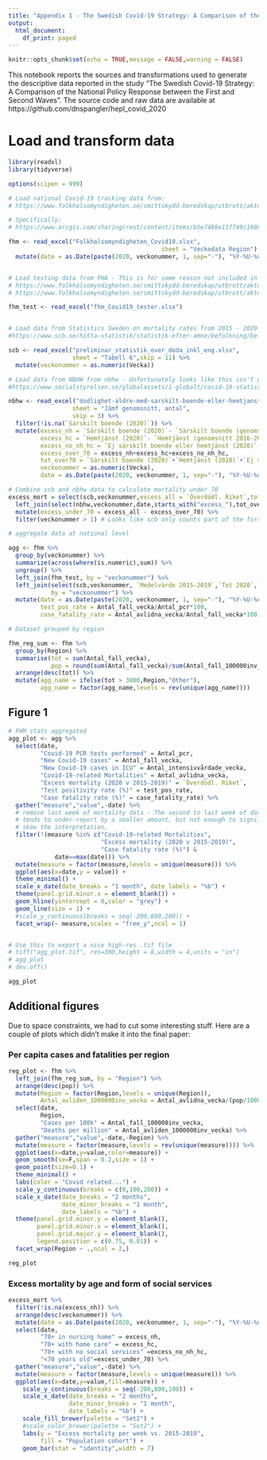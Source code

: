 ---
title: "Appendix 1 - The Swedish Covid-19 Strategy: A Comparison of the National Policy Response between the First and Second Waves"
output:
  html_document:
    df_print: paged
---

```{r setup, include=FALSE}
knitr::opts_chunk$set(echo = TRUE,message = FALSE,warning = FALSE)
```

This notebook reports the sources and transformations used to generate the descriptive data reported in the study "The Swedish Covid-19 Strategy: A Comparison of the National Policy Response between the First and Second Waves". The source code and raw data are available at https://github.com/dnspangler/hepl_covid_2020

# Load and transform data

```{r load}

library(readxl)
library(tidyverse)

options(scipen = 999)

# Load national Covid-19 tracking data from:
# https://www.folkhalsomyndigheten.se/smittskydd-beredskap/utbrott/aktuella-utbrott/covid-19/statistik-och-analyser/bekraftade-fall-i-sverige/

# Specifically:
# https://www.arcgis.com/sharing/rest/content/items/b5e7488e117749c19881cce45db13f7e/data

fhm <- read_excel("Folkhalsomyndigheten_Covid19.xlsx", 
                                           sheet = "Veckodata Region") %>%
  mutate(date = as.Date(paste(2020, veckonummer, 1, sep="-"), "%Y-%U-%u"))


# Load testing data from PHA - This is for some reason not included in the main dataset, and had to be manually compiled from:
# https://www.folkhalsomyndigheten.se/smittskydd-beredskap/utbrott/aktuella-utbrott/covid-19/statistik-och-analyser/antalet-testade-for-covid-19/
# https://www.folkhalsomyndigheten.se/smittskydd-beredskap/utbrott/aktuella-utbrott/covid-19/statistik-och-analyser/antalet-testade-for-covid-19/tidigare-data/

fhm_test <- read_excel("fhm_Covid19_tester.xlsx")


# Load data from Statistics Sweden on mortality rates from 2015 - 2020
#https://www.scb.se/hitta-statistik/statistik-efter-amne/befolkning/befolkningens-sammansattning/befolkningsstatistik/pong/tabell-och-diagram/preliminar-statistik-over-doda/

scb <- read_excel("preliminar_statistik_over_doda_inkl_eng.xlsx", 
                  sheet = "Tabell 6",skip = 11) %>%
  mutate(veckonummer = as.numeric(Vecka))

# Load data from NBHW from nbhw - Unfortunately looks like this isn't getting updated anymore!
#https://www.socialstyrelsen.se/globalassets/1-globalt/covid-19-statistik/statistik-relaterad-till-covid-19/dodlighet-aldre-med-sarskilt-boende-eller-hemtjanst.xlsx

nbhw <- read_excel("dodlighet-aldre-med-sarskilt-boende-eller-hemtjanst.xlsx", 
                  sheet = "Jämf genomsnitt, antal",
                  skip = 3) %>%
  filter(!is.na(`Särskilt boende (2020)`)) %>%
  mutate(excess_nh = `Särskilt boende (2020)`- `Särskilt boende (genomsnitt 2016-2019)`,
         excess_hc = `Hemtjänst (2020)`- `Hemtjänst (genomsnitt 2016-2019)`,
         excess_no_nh_hc = `Ej särskilt boende eller hemtjänst (2020)` - `Ej särskilt boende eller hemtjänst (genomsnitt 2016-2019)`,
         excess_over_70 = excess_nh+excess_hc+excess_no_nh_hc,
         tot_over70 = `Särskilt boende (2020)`+`Hemtjänst (2020)`+`Ej särskilt boende eller hemtjänst (2020)`,
         veckonummer = as.numeric(Vecka),
         date = as.Date(paste(2020, veckonummer, 1, sep="-"), "%Y-%U-%u"))

# Combine scb and nbhw data to calculate mortality under 70
excess_mort = select(scb,veckonummer,excess_all = `Överdödl. Riket`,tot = `Tot 2020`) %>%
  left_join(select(nbhw,veckonummer,date,starts_with("excess_"),tot_over70), by = "veckonummer") %>%
  mutate(excess_under_70 = excess_all - excess_over_70) %>%
  filter(veckonummer > 1) # Looks like scb only counts part of the first week of the year, So not comparable

# aggregate data at national level

agg <- fhm %>%
  group_by(veckonummer) %>%
  summarize(across(where(is.numeric),sum)) %>%
  ungroup() %>%
  left_join(fhm_test, by = "veckonummer") %>%
  left_join(select(scb,veckonummer, `Medelvärde 2015-2019`,`Tot 2020`,`Överdödl. Riket`),
            by = "veckonummer") %>%
  mutate(date = as.Date(paste(2020, veckonummer, 1, sep="-"), "%Y-%U-%u"),
         test_pos_rate = Antal_fall_vecka/Antal_pcr*100,
         case_fatality_rate = Antal_avlidna_vecka/Antal_fall_vecka*100)

# Dataset grouped by region

fhm_reg_sum <- fhm %>%
  group_by(Region) %>%
  summarise(tot = sum(Antal_fall_vecka),
            pop = round(sum(Antal_fall_vecka)/sum(Antal_fall_100000inv_vecka)*100000)) %>%
  arrange(desc(tot)) %>%
  mutate(agg_name = ifelse(tot > 3000,Region,"Other"),
         agg_name = factor(agg_name,levels = rev(unique(agg_name))))

```

## Figure 1

```{r fig1,fig.width=4,fig.height=8}
# FHM stats aggregated
agg_plot <- agg %>%
  select(date,
         "Covid-19 PCR tests performed" = Antal_pcr,
         "New Covid-19 cases" = Antal_fall_vecka,
         "New Covid-19 cases in ICU" = Antal_intensivvårdade_vecka,
         "Covid-19-related Mortalities" = Antal_avlidna_vecka,
         "Excess mortality (2020 v 2015-2019)" = `Överdödl. Riket`,
         "Test positivity rate (%)" = test_pos_rate,
         "Case fatality rate (%)" = case_fatality_rate) %>%
  gather("measure","value",-date) %>%
  # remove last week of mortality data - The second to last week of data also 
  # tends to under-report by a smaller amount, but not enough to significantly 
  # skew the interpretation.
  filter(!(measure %in% c("Covid-19-related Mortalities",
                          "Excess mortality (2020 v 2015-2019)",
                          "Case fatality rate (%)") & 
             date==max(date))) %>% 
  mutate(measure = factor(measure,levels = unique(measure))) %>%
  ggplot(aes(x=date,y = value)) +
  theme_minimal() +
  scale_x_date(date_breaks = "1 month", date_labels = "%b") +
  theme(panel.grid.minor.x = element_blank()) +
  geom_hline(yintercept = 0,color = "grey") +
  geom_line(size = 1) +
  #scale_y_continuous(breaks = seq(-200,800,200)) +
  facet_wrap(~ measure,scales = "free_y",ncol = 1)


# Use this to export a nice high-res .tif file
# tiff("agg_plot.tif", res=300,height = 8,width = 4,units = "in")
# agg_plot
# dev.off()

agg_plot

```

## Additional figures

Due to space constraints, we had to cut some interesting stuff. Here are a couple of plots which didn't make it into the final paper:

### Per capita cases and fatalities per region
```{r reg_plot,fig.width=4,fig.height=8}

reg_plot <- fhm %>% 
  left_join(fhm_reg_sum, by = "Region") %>%
  arrange(desc(pop)) %>%
  mutate(Region = factor(Region,levels = unique(Region)),
         Antal_avliden_1000000inv_vecka = Antal_avlidna_vecka/(pop/1000000)) %>%
  select(date,
         Region,
         "Cases per 100k" = Antal_fall_100000inv_vecka,
         "Deaths per million" = Antal_avliden_1000000inv_vecka) %>%
  gather("measure","value",-date,-Region) %>%
  mutate(measure = factor(measure,levels = rev(unique(measure)))) %>%
  ggplot(aes(x=date,y=value,color=measure)) + 
  geom_smooth(se=F,span = 0.2,size = 1) +
  geom_point(size=0.1) +
  theme_minimal() +
  labs(color = "Covid related...") +
  scale_y_continuous(breaks = c(0,100,200)) +
  scale_x_date(date_breaks = "2 months",
               date_minor_breaks = "1 month", 
               date_labels = "%b") +
  theme(panel.grid.minor.y = element_blank(),
        panel.grid.minor.x = element_blank(),
        panel.grid.major.y = element_blank(),
        legend.position = c(0.75, 0.01)) +
  facet_wrap(Region ~ .,ncol = 2,)

reg_plot
```

### Excess mortality by age and form of social services

```{r}

excess_mort %>%
  filter(!is.na(excess_nh)) %>%
  arrange(desc(veckonummer)) %>%
  mutate(date = as.Date(paste(2020, veckonummer, 1, sep="-"), "%Y-%U-%u")) %>%
  select(date,
         "70+ in nursing home" = excess_nh,
         "70+ with home care" = excess_hc,
         "70+ with no social services" =excess_no_nh_hc,
         "<70 years old"=excess_under_70) %>%
  gather("measure","value",-date) %>%
  mutate(measure = factor(measure,levels = unique(measure))) %>%
  ggplot(aes(x=date,y=value,fill=measure)) +
    scale_y_continuous(breaks = seq(-200,800,100)) +
    scale_x_date(date_breaks = "2 months",
                 date_minor_breaks = "1 month", 
                 date_labels = "%b") +
    scale_fill_brewer(palette = "Set2") +
    #scale_color_brewer(palette = "Set2") +
    labs(y = "Excess mortality per week vs. 2015-2019",
         fill = "Population cohort") +
    geom_bar(stat = "identity",width = 7)
```

